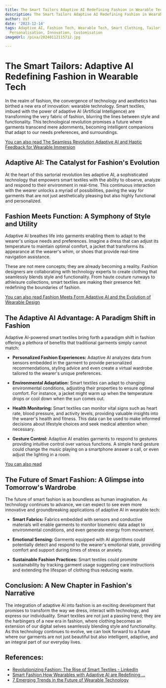 ```yaml
---
title: The Smart Tailors Adaptive AI Redefining Fashion in Wearable Tech
description: The Smart Tailors Adaptive AI Redefining Fashion in Wearable Tech
author: Usf
date: '2023-12-14'
tags: Adaptive AI, Fashion Tech, Wearable Tech, Smart Clothing, Tailoring, Style,
  Personalisation, Innovation, Customisation
imageUrl: /pixa/20240112115712.jpg

---
```

# The Smart Tailors: Adaptive AI Redefining Fashion in Wearable Tech

In the realm of fashion, the convergence of  technology and aesthetics has birthed a new era of  innovation: wearable technology. Smart textiles, imbued with the power  of adaptive AI (Artificial  Intelligence)  are transforming the very fabric of fashion, blurring the lines between style and  functionality.  This technological revolution promises  a future where garments transcend mere adornments, becoming  intelligent  companions that adapt to our needs preferences, and surroundings.

[You can also read The  Seamless Revolution Adaptive AI and Haptic Feedback  for Wearable Immersion](The%20Seamless%20Revolution%20Adaptive%20AI%20and%20Haptic%20Feedback%20for%20Wearable%20Immersion)


## Adaptive AI: The Catalyst for Fashion's Evolution

At  the heart of this sartorial revolution lies adaptive AI, a sophisticated technology that  empowers smart textiles with the ability to observe, analyze and respond to their environment in real-time. This continuous interaction with the wearer unlocks a myriad of possibilities, paving the way for garments  that are not just  aesthetically pleasing  but  also highly  functional and personalized.

## Fashion Meets Function: A Symphony of Style and Utility

Adaptive AI breathes life into  garments enabling  them  to adapt to the wearer's unique needs and preferences. Imagine  a dress that can adjust its temperature to maintain optimal comfort,  a jacket that transforms its appearance  at the wearer's whim, or shoes  that provide real-time  navigation assistance.

These are not mere concepts; they are already becoming a reality. Fashion designers are  collaborating with technology experts to create clothing that  seamlessly blends style and functionality. From  haute couture runways  to athleisure collections, smart textiles are making their presence felt redefining the boundaries of fashion.

[You can also  read Fashion Meets Form Adaptive AI and the Evolution of Wearable Design](Fashion%20Meets%20Form%20Adaptive%20AI%20and%20the%20Evolution%20of%20Wearable%20Design)


## The Adaptive AI Advantage: A Paradigm Shift in Fashion

Adaptive AI-powered smart textiles bring forth a paradigm shift in fashion offering a plethora of benefits that traditional garments simply cannot match:

* **Personalized Fashion Experiences:** Adaptive AI analyzes data from sensors embedded in the garment to provide personalized recommendations, styling advice and even create a virtual wardrobe tailored to the wearer's unique preferences.

* **Environmental  Adaptation:**  Smart textiles can adapt to changing environmental conditions, adjusting their properties to ensure optimal  comfort. For instance, a jacket  might warm up when the temperature drops or cool down when the sun comes  out.

* **Health  Monitoring:** Smart textiles can monitor vital signs such as heart rate, blood pressure, and activity  levels, providing valuable insights into the wearer's health and fitness. This data can be  used to make informed decisions  about lifestyle choices and seek medical attention when necessary.

* **Gesture Control:**  Adaptive AI enables  garments to respond to gestures providing intuitive control over various  functions. A simple hand gesture could change the music playing on a smartphone answer a call, or  even adjust the lighting in a room.

[You can also read ]()


## The Future of Smart Fashion: A Glimpse  into Tomorrow's Wardrobe

The future of smart fashion is as boundless as human imagination. As  technology continues to advance, we can expect  to see even more innovative and groundbreaking applications of adaptive AI in wearable tech:

* **Smart Fabrics:** Fabrics embedded with  sensors and conductive materials  will enable  garments to monitor biometric data adapt to environmental conditions, and even generate energy from  movement.

* **Emotional Sensing:** Garments equipped with AI algorithms could potentially detect and respond to the  wearer's emotional state, providing comfort and support during times of stress or anxiety.

* **Sustainable Fashion  Practices:** Smart textiles could promote sustainability by  tracking garment usage suggesting care instructions and extending the  lifespan of clothing thus reducing waste.

## Conclusion: A New  Chapter in  Fashion's Narrative

The integration of adaptive AI into fashion is an exciting development that promises to transform the  way we dress, interact  with technology, and express our individuality.  Smart textiles are not just a passing trend; they are the harbingers of a new era in fashion, where clothing becomes an extension of our digital selves  seamlessly blending style and functionality. As this technology continues to evolve, we can  look forward to a  future  where our garments are not just beautiful but also  intelligent, adaptive, and an integral part of our everyday lives.

## References:
- [Revolutionizing Fashion: The Rise of Smart Textiles - LinkedIn](https://www.linkedin.com/pulse/revolutionizing-fashion-rise-smart-textiles-awearofficial)
- [Smart Fashion How Wearables with Adaptive AI are Redefining ...](https://wearifyr.com/blog/smart%20fashion%20how%20wearables%20with%20adaptive%20ai%20are%20redefining%20style%20and%20functionality)
- [7 Emerging Trends in the Future of Wearable Technology](https://ciowomenmagazine.com/future-of-wearable-technology/)
